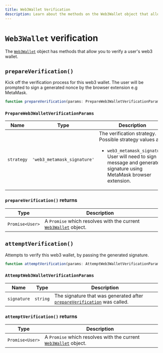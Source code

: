 ```yaml
---
title: Web3Wallet Verification
description: Learn about the methods on the Web3Wallet object that allow you to verify a user's web3 wallet.
---
```


# `Web3Wallet` verification

The [`Web3Wallet`](/docs/references/javascript/web3-wallet/web3-wallet) object has methods that allow you to verify a user's web3 wallet.

## `prepareVerification()`

Kick off the verification process for this web3 wallet. The user will be prompted to sign a generated nonce by the browser extension e.g MetaMask.

```typescript
function prepareVerification(params: PrepareWeb3WalletVerificationParams): Promise<Web3Wallet>;
```

### `PrepareWeb3WalletVerificationParams`

| Name | Type | Description |
| --- | --- | --- |
| `strategy` | `'web3_metamask_signature'` | The verification strategy.<br/>Possible strategy values are:<br/><ul><li>`web3_metamask_signature`: User will need to sign a message and generate a signature using MetaMask browser extension.</li></ul> |

### `prepareVerification()` returns

| Type | Description |
| --- | --- |
| <code>Promise\<User\></code> | A `Promise` which resolves with the current [`Web3Wallet`][web3-ref] object. |

## `attemptVerification()`

Attempts to verify this web3 wallet, by passing the generated signature.

```typescript
function attemptVerification(params: AttemptWeb3WalletVerificationParams): Promise<Web3Wallet>;
```

### `AttemptWeb3WalletVerificationParams`

| Name | Type | Description |
| --- | --- | --- |
| `signature` | `string` | The signature that was generated after [`prepareVerification`](#prepare-verification) was called. |

### `attemptVerification()` returns

| Type | Description |
| --- | --- |
| <code>Promise\<User\></code> | A `Promise` which resolves with the current [`Web3Wallet`][web3-ref] object. |

[web3-ref]: /docs/references/javascript/web3-wallet/web3-wallet
